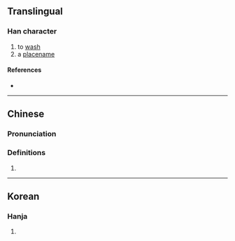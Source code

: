 {{character info/new}}
==Translingual==

===Han character===
{{Han char|rn=85|rad=水|as=12|sn=15|four=38140|canj=EMJK,ENJK|ids=⿰氵敢}}

# to [[wash]]
# a [[placename]]

====References====
* {{Han ref|kx=0651.300|dkj=18320|dj=1062.020|hdz=31731.090|uh=6F89|ud=28553|bh=E641|bd=58945}}

----

==Chinese==
{{zh-forms}}

===Pronunciation===
{{zh-pron
|m=gǎn
|c=gam2
|mc=y
|oc=y
|ma=
|cat=v,pn
}}

===Definitions===
{{zh-hanzi}}

# {{rfdef|zh}}

----

==Korean==

===Hanja===
{{ko-hanja|hangeul=검|eumhun=|rv=geom|mr=kŏm|y=kem}}

# {{rfdef|ko|sort=水12}}